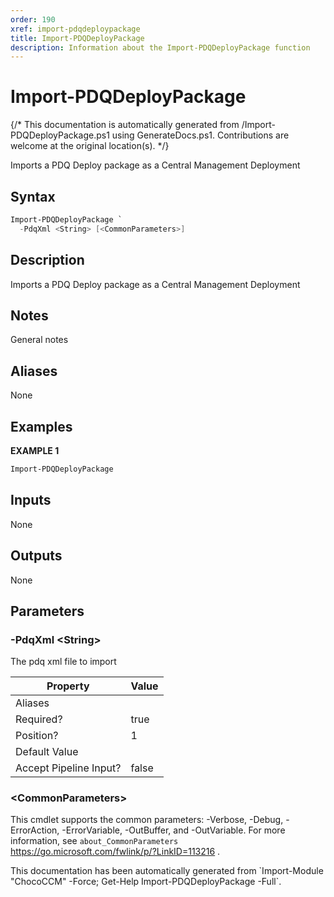```yaml
---
order: 190
xref: import-pdqdeploypackage
title: Import-PDQDeployPackage
description: Information about the Import-PDQDeployPackage function
---
```


# Import-PDQDeployPackage

{/* This documentation is automatically generated from /Import-PDQDeployPackage.ps1 using GenerateDocs.ps1. Contributions are welcome at the original location(s). */}

Imports a PDQ Deploy package as a Central Management Deployment

## Syntax

```powershell
Import-PDQDeployPackage `
  -PdqXml <String> [<CommonParameters>]
```

## Description

Imports a PDQ Deploy package as a Central Management Deployment

## Notes

General notes

## Aliases

None

## Examples

 **EXAMPLE 1**

```powershell
Import-PDQDeployPackage

```

## Inputs

None

## Outputs

None

## Parameters

###  -PdqXml &lt;String&gt;
The pdq xml file to import

Property               | Value
---------------------- | -----
Aliases                |
Required?              | true
Position?              | 1
Default Value          |
Accept Pipeline Input? | false

### &lt;CommonParameters&gt;

This cmdlet supports the common parameters: -Verbose, -Debug, -ErrorAction, -ErrorVariable, -OutBuffer, and -OutVariable. For more information, see `about_CommonParameters` https://go.microsoft.com/fwlink/p/?LinkID=113216 .



<Xref title="Function Reference" value="chococcm-functions" />

<Callout type="info">
    This documentation has been automatically generated from `Import-Module "ChocoCCM" -Force; Get-Help Import-PDQDeployPackage -Full`.
</Callout>
